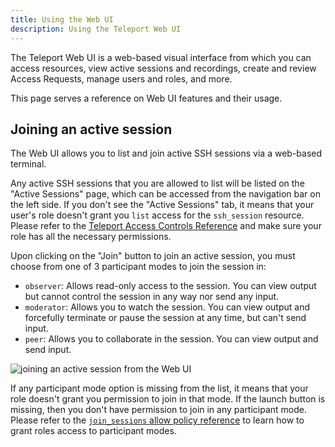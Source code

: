 ```yaml
---
title: Using the Web UI
description: Using the Teleport Web UI
---
```

The Teleport Web UI is a web-based visual interface from which you can access resources, 
view active sessions and recordings, create and review Access Requests, 
manage users and roles, and more.

This page serves a reference on Web UI features and their usage.

## Joining an active session

The Web UI allows you to list and join active SSH sessions via a web-based terminal.

Any active SSH sessions that you are allowed to list will be listed on the "Active Sessions" page, which can be 
accessed from the navigation bar on the left side. If you don't see the "Active Sessions" tab, it means that your user's role doesn't grant
you `list` access for the `ssh_session` resource. Please refer to the [Teleport Access Controls Reference](../access-controls/reference.mdx)
and make sure your role has all the necessary permissions.

Upon clicking on the "Join" button to join an active session, you must choose from one of 3 participant modes to join the session in: 

- `observer`: Allows read-only access to the session. You can view output but cannot control the session in any way nor send any input.
- `moderator`: Allows you to watch the session. You can view output and forcefully terminate or pause the session at any time, but can't send input.
- `peer`: Allows you to collaborate in the session. You can view output and send input.

![joining an active session from the Web UI](../../img/webui-active-session.png)

If any participant mode option is missing from the list, it means that your role doesn't grant you permission to join in that mode. If the launch button is missing, then you don't have permission to join in any
participant mode. Please refer to the [`join_sessions` allow policy reference](../access-controls/guides/moderated-sessions.mdx#join_sessions) to learn how to grant roles access to participant modes.


